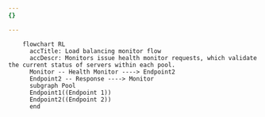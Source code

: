 ```yaml
---
{}

---
```


```mermaid
    flowchart RL
      accTitle: Load balancing monitor flow
      accDescr: Monitors issue health monitor requests, which validate the current status of servers within each pool.
      Monitor -- Health Monitor ----> Endpoint2
      Endpoint2 -- Response ----> Monitor
      subgraph Pool
      Endpoint1((Endpoint 1))
      Endpoint2((Endpoint 2))
      end
```
